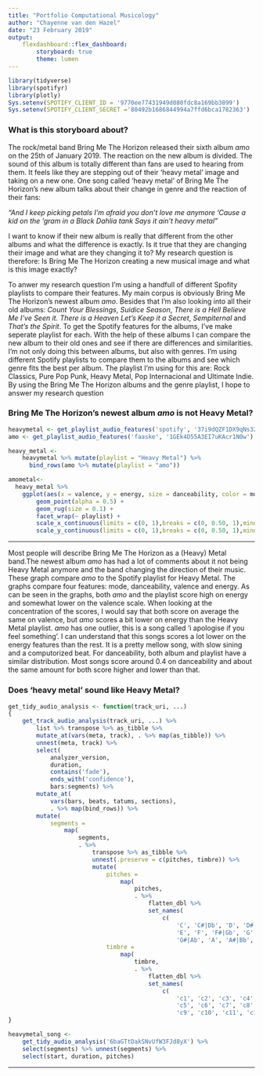 ```yaml
---
title: "Portfolio Computational Musicology"
author: "Chayenne van den Hazel"
date: "23 February 2019"
output: 
    flexdashboard::flex_dashboard:
        storyboard: true
        theme: lumen
---
```


```r
library(tidyverse)
library(spotifyr)
library(plotly)
Sys.setenv(SPOTIFY_CLIENT_ID = '9770ee77431949d080fdc8a169bb3899')
Sys.setenv(SPOTIFY_CLIENT_SECRET ='80492b1686844994a7ffd6bca1782363')
```

### What is this storyboard about? 

The rock/metal band Bring Me The Horizon released their sixth album *amo* on the 25th of January 2019. The reaction on the new album is divided. The sound of this album is totally different than fans are used to hearing from them. It feels like they are stepping out of their 'heavy metal' image and taking on a new one. One song called 'heavy metal' of Bring Me The Horizon's new album talks about their change in genre and the reaction of their fans:

*"And I keep picking petals
I'm afraid you don't love me anymore
'Cause a kid on the 'gram in a Black Dahlia tank
Says it ain't heavy metal"*

I want to know if their new album is really that different from the other albums and what the difference is exactly. Is it true that they are changing their image and what are they changing it to? My research question is therefore: Is Bring Me The Horizon creating a new musical image and what is this image exactly?

To anwer my research question I'm using a handfull of different Spofity playlists to compare their features. My main corpus is obviously Bring Me The Horizon's newest album *amo*. Besides that I'm also looking into all their old albums: *Count Your Blessings*, *Suidice Season*, *There is a Hell Believe Me I've Seen it. There is a Heaven Let's Keep it a Secret*, *Sempiternal* and *That's the Spirit*. To get the Spotify features for the albums, I've make seperate playlist for each. With the help of these albums I can compare the new album to their old ones and see if there are differences and similarities. I'm not only doing this between albums, but also with genres. I'm using different Spotify playlists to compare them to the albums and see which genre fits the best per album. The playlist I'm using for this are: Rock Classics, Pure Pop Punk, Heavy Metal, Pop Internacional and Ultimate Indie. By using the Bring Me The Horizon albums and the genre playlist, I hope to answer my research question 


### Bring Me The Horizon's newest album *amo* is not Heavy Metal?

```r
heavymetal <- get_playlist_audio_features('spotify', '37i9dQZF1DX9qNs32fujYe')
amo <- get_playlist_audio_features('faaske', '1GEk4D55A3EI7uKAcr1N0w')

heavy_metal <-
    heavymetal %>% mutate(playlist = "Heavy Metal") %>%
      bind_rows(amo %>% mutate(playlist = "amo"))

amometal<-
  heavy_metal %>%
    ggplot(aes(x = valence, y = energy, size = danceability, color = mode))+
        geom_point(alpha = 0.5) +
        geom_rug(size = 0.1) +
        facet_wrap(~ playlist) +
        scale_x_continuous(limits = c(0, 1),breaks = c(0, 0.50, 1),minor_breaks = NULL) +    
        scale_y_continuous(limits = c(0, 1),breaks = c(0, 0.50, 1),minor_breaks = NULL)
```

***

Most people will describe Bring Me The Horizon as a (Heavy) Metal band.The newest album *amo* has had a lot of comments about it not being Heavy Metal anymore and the band changing the direction of their music. These graph compare *amo* to the Spotify playlist for Heavy Metal. The graphs compare four features: mode, danceability, valence and energy. As can be seen in the graphs, both *amo* and the playlist score high on energy and somewhat lower on the valence scale. When looking at the concentration of the scores, I would say that both score on average the same on valence, but *amo* scores a bit lower on energy than the Heavy Metal playlist. *amo* has one outlier, this is a song called 'i apologise if you feel something'. I can understand that this songs scores a lot lower on the energy features than the rest. It is a pretty mellow song, with slow sining and a computorized beat. For danceability, both album and playlist have a similar distribution. Most songs score around 0.4 on danceability and about the same amount for both score higher and lower than that. 

### Does 'heavy metal' sound like Heavy Metal?

```r
get_tidy_audio_analysis <- function(track_uri, ...) 
{
    get_track_audio_analysis(track_uri, ...) %>% 
        list %>% transpose %>% as_tibble %>% 
        mutate_at(vars(meta, track), . %>% map(as_tibble)) %>% 
        unnest(meta, track) %>% 
        select(
            analyzer_version,
            duration,
            contains('fade'),
            ends_with('confidence'),
            bars:segments) %>% 
        mutate_at(
            vars(bars, beats, tatums, sections), 
            . %>% map(bind_rows)) %>% 
        mutate(
            segments =
                map(
                    segments,
                    . %>% 
                        transpose %>% as_tibble %>% 
                        unnest(.preserve = c(pitches, timbre)) %>% 
                        mutate(
                            pitches = 
                                map(
                                    pitches, 
                                    . %>% 
                                        flatten_dbl %>% 
                                        set_names(
                                            c( 
                                                'C', 'C#|Db', 'D', 'D#|Eb', 
                                                'E', 'F', 'F#|Gb', 'G',
                                                'G#|Ab', 'A', 'A#|Bb', 'B'))),
                            timbre = 
                                map(
                                    timbre,
                                    . %>% 
                                        flatten_dbl %>% 
                                        set_names(
                                            c(
                                                'c1', 'c2', 'c3', 'c4', 
                                                'c5', 'c6', 'c7', 'c8',
                                                'c9', 'c10', 'c11', 'c12'))))))
}
```

```r
heavymetal_song <- 
    get_tidy_audio_analysis('6baGTtDakSNvUfW3FJd8yX') %>% 
    select(segments) %>% unnest(segments) %>% 
    select(start, duration, pitches)
```

***




